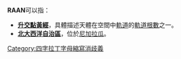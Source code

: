 '''RAAN'''可以指：
*'''[[升交點黃經|升交點黃經]]'''，具體描述天體在空間中[[軌道|軌道]]的[[軌道根數|軌道根數]]之一。
*'''[[北大西洋自治區|北大西洋自治區]]'''，位於[[尼加拉瓜|尼加拉瓜]]。

[[Category:四字拉丁字母縮寫消歧義|Category:四字拉丁字母縮寫消歧義]]
{{disambig}}